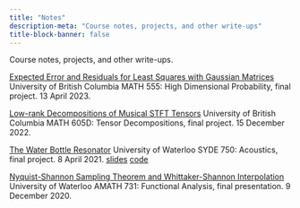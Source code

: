 ```yaml
---
title: "Notes"
description-meta: "Course notes, projects, and other write-ups"
title-block-banner: false
---
```


Course notes, projects, and other write-ups.

[Expected Error and Residuals for Least Squares with Gaussian Matrices](files/notes/Expected_Errors_and_Residuals_for_Least_Squares_with_Gaussian_Matrices.pdf) University of British Columbia MATH 555: High Dimensional Probability, final project. 13 April 2023.

[Low-rank Decompositions of Musical STFT Tensors](files/notes/Low-rank%20Decompositions%20of%20Musical%20STFT%20Tensors.pdf) University of British Columbia MATH 605D: Tensor Decompositions, final project. 15 December 2022.

[The Water Bottle Resonator](files/notes/water_bottle_resonator.pdf) University of Waterloo SYDE 750: Acoustics, final project. 8 April 2021. [slides](files/notes/water_bottle_resonator_slides.pptx) [code](https://colab.research.google.com/drive/1xGMEdj-Ml6gLR5_ZM8ijrZvaA71Y6uIJ?usp=sharing
)

[Nyquist-Shannon Sampling Theorem and Whittaker-Shannon Interpolation](files/notes/Nyquist_Shannon_Sampling_Theorem%20Presentation.pdf) University of Waterloo AMATH 731: Functional Analysis, final presentation.
9 December 2020.
